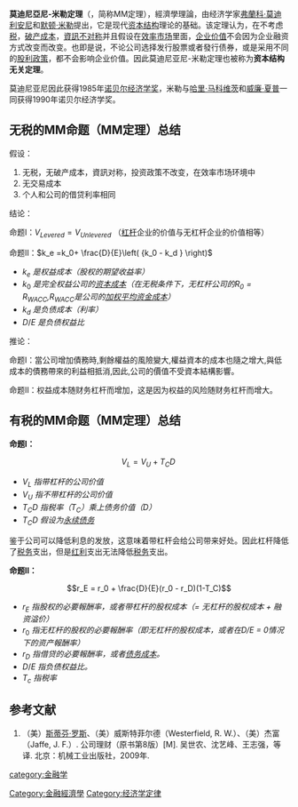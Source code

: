 '''莫迪尼亞尼-米勒定理'''（{{lang-en|Modigliani–Miller theorem}}，简称MM定理），經濟學理論，由经济学家[[弗蘭科·莫迪利安尼|弗蘭科·莫迪利安尼]]和[[默顿·米勒|默顿·米勒]]提出，它是现代[[资本结构|资本结构]]理论的基础。该定理认为，在不考虑[[税|税]]，[[破产成本|破产成本]]，[[資訊不对称|資訊不对称]]并且假设在[[效率市场|效率市场]]里面，[[企业价值|企业价值]]不会因为企业融资方式改变而改变。也即是说，不论公司选择发行股票或者發行债券，或是采用不同的[[股利政策|股利政策]]，都不会影响企业价值。因此莫迪尼亚尼-米勒定理也被称为'''资本结构无关定理'''。

莫迪尼亚尼因此获得1985年[[诺贝尔经济学奖|诺贝尔经济学奖]]，米勒与[[哈里·马科维茨|哈里·马科维茨]]和[[威廉·夏普|威廉·夏普]]一同获得1990年诺贝尔经济学奖。

== 无税的MM命题（MM定理）总结 ==
假设：

#无税，无破产成本，資訊对称，投资政策不改变，在效率市场环境中
#无交易成本
#个人和公司的借贷利率相同

结论：

命题Ⅰ：<math>V_{Levered}=V_{Unlevered}</math> （[[資金槓桿|杠杆]]企业的价值与无杠杆企业的价值相等）

命题Ⅱ：<math>k_e =k_0+ \frac{D}{E}\left( {k_0 - k_d } \right)
</math>

* <math>k_e</math> ''是权益成本（股权的期望收益率）''
* <math>k_0</math> ''是完全权益公司的[[资本成本|资本成本]]（在无税条件下，无杠杆公司的<math>R_0=R_{WACC}</math>,<math>R_{WACC}</math>是公司的[[加权平均资金成本|加权平均资金成本]]）''
* <math>k_d</math> ''是负债成本（利率）''
* <math>{D}/{E}</math> ''是负债权益比''

推论：

命题Ⅰ：當公司增加債務時,剩餘權益的風險變大,權益資本的成本也隨之增大,與低成本的債務帶來的利益相抵消,因此,公司的價值不受資本結構影響。

命题Ⅱ：权益成本随财务杠杆而增加，这是因为权益的风险随财务杠杆而增大。

== 有税的MM命题（MM定理）总结 ==

'''命题I：'''

:<math>V_L =V_U + T_C D\,</math>

* <math>V_L</math> ''指带杠杆的公司价值''
* <math>V_U</math> ''指不带杠杆的公司价值''
* <math>T_C D</math> ''指税率（<math>T_C</math>）乘上债务价值（<math>D</math>）''
* <math>T_C D</math> ''假设为[[永久債券|永续债务]]''

鉴于公司可以降低利息的发放，这意味着带杠杆会给公司带来好处。因此杠杆降低了[[税务|税务]]支出，但是[[红利|红利]]支出无法降低[[税务|税务]]支出。

'''命题II：'''
:<math>r_E = r_0 + \frac{D}{E}(r_0 - r_D)(1-T_C)</math>

* <math>r_E</math> ''指股权的必要報酬率，或者带杠杆的股权成本（= 无杠杆的股权成本 + 融资溢价）''
* <math>r_0</math> ''指无杠杆的股权的必要報酬率（即无杠杆的股权成本，或者在D/E = 0情况下的资产報酬率）''
* <math>r_D</math> ''指借贷的必要報酬率，或者[[债务成本|债务成本]]。''
* <math>{D}/{E}</math> ''指负债权益比。''
* <math>T_c</math> ''指税率''

== 参考文献 ==

#（美）[[斯蒂芬·罗斯|斯蒂芬·罗斯]]、（美）威斯特菲尔德（Westerfield, R. W.）、（美）杰富（Jaffe, J. F.）. 公司理财（原书第8版）[M]. 吴世农、沈艺峰、王志强，等译. 北京：机械工业出版社，2009年.

[[category:金融学|category:金融学]]
[[Category:金融經濟學|Category:金融經濟學]]
[[Category:经济学定律|Category:经济学定律]]